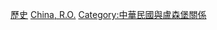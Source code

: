 [[Category:中華民國駐歐洲大使|歷史]]
[[Category:駐盧森堡大使|China, R.O.]]
[[Category:中華民國與盧森堡關係|Category:中華民國與盧森堡關係]]